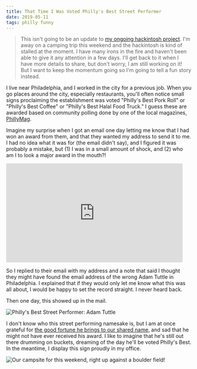 ```yaml
---
title: That Time I Was Voted Philly's Best Street Performer
date: 2019-05-11
tags: philly funny
---
```


> This isn't going to be an update to [my ongoing hackintosh project](/blog/2019/building-a-hackintosh-2019/). I'm away on a camping trip this weekend and the hackintosh is kind of stalled at the moment. I have many irons in the fire and haven't been able to give it any attention in a few days. I'll get back to it when I have more details to share, but don't worry, I am still working on it! But I want to keep the momentum going so I'm going to tell a fun story instead.

I live near Philadelphia, and I worked in the city for a previous job. When you go places around the city, especially restaurants, you'll often notice small signs proclaiming the establishment was voted "Philly's Best Pork Roll" or "Philly's Best Coffee" or "Philly's Best Halal Food Truck." I guess these are awarded based on community polling done by one of the local magazines, [PhillyMag](https://www.phillymag.com/).

Imagine my surprise when I got an email one day letting me know that I had won an award from them, and that they wanted my address to send it to me. I had no idea what it was for (the email didn't say), and I figured it was probably a mistake, but (1) I was in a small amount of shock, and (2) who am I to look a major award in the mouth?!

<iframe src="https://giphy.com/embed/3ohs7Mx78Zt2x2xgbu" width="480" height="270" frameBorder="0" class="giphy-embed" allowFullScreen></iframe>

So I replied to their email with my address and a note that said I thought they might have found the email address of the wrong Adam Tuttle in Philadelphia. I explained that if they would only let me know what this was all about, I would be happy to set the record straight. I never heard back.

Then one day, this showed up in the mail.

![Philly's Best Street Performer: Adam Tuttle](./images/phillys-best-street-performer.jpg)

I don't know who this street performing namesake is, but I am at once grateful for [the good fortune he brings to our shared name](https://www.phillymag.com/best-of-philly/adam-tuttle/), and sad that he might not have ever received his award. I like to imagine that he's still out there drumming on buckets, dreaming of the day he'll be voted Philly's Best. In the meantime, I display this sign proudly in my office.

![Our campsite for this weekend, right up against a boulder field!](./images/camping-boulder-field.jpg)
